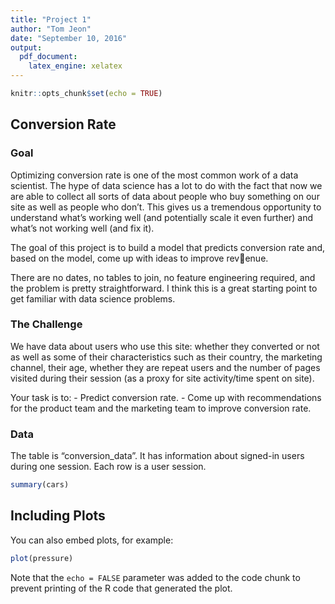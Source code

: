 ```yaml
---
title: "Project 1"
author: "Tom Jeon"
date: "September 10, 2016"
output: 
  pdf_document: 
    latex_engine: xelatex
---
```


```r
knitr::opts_chunk$set(echo = TRUE)
```

## Conversion Rate
### Goal

Optimizing conversion rate is one of the most common work of a data scientist. The hype of data science has a lot to do with the fact that now we are able to collect all sorts of data about people who buy something on our site as well as people who don't. This gives us a
tremendous opportunity to understand what's working well (and potentially scale it even further)
and what's not working well (and fix it).

The goal of this project is to build a model that predicts conversion rate and, based on the
model, come up with ideas to improve rev􀁝enue.

There are no dates, no tables to join, no feature engineering required, and the problem is pretty straightforward. I think this is a great starting point to get familiar with data science problems.

### The Challenge

We have data about users who use this site: whether they converted or not as well as some of their characteristics such as their country, the marketing channel, their age, whether they are repeat users and the number of pages visited during their session (as a proxy for site activity/time spent on site).

Your task is to:
    - Predict conversion rate.
    - Come up with recommendations for the product team and the marketing team to improve conversion rate.

### Data

The table is "conversion_data". It has information about signed-in users during one session. Each row is a user session.

```r
summary(cars)
```

## Including Plots

You can also embed plots, for example:

```r
plot(pressure)
```

Note that the `echo = FALSE` parameter was added to the code chunk to prevent printing of the R code that generated the plot.
